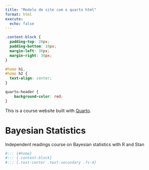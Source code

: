 ```yaml
---
title: "Modelo de site com o quarto html"
format: html
execute:
  echo: false
---
```


```css

.content-block {
  padding-top: 20px;
  padding-bottom: 10px;
  margin-left: 30px;
  margin-right: 30px;
}

#home h1,
#home h2 {
  text-align: center;
}

quarto-header {
    background-color: red;
}

```


This is a course website built with [Quarto](https://quarto.org/).




# Bayesian Statistics


Independent readings course on Bayesian statistics with R and Stan

```r
#::: {#home}
#::: {.content-block}
#::: {.text-center .text-secondary .fs-4}

```


